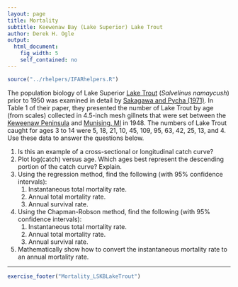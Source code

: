 ```yaml
---
layout: page
title: Mortality
subtitle: Keewenaw Bay (Lake Superior) Lake Trout
author: Derek H. Ogle
output: 
  html_document: 
    fig_width: 5
    self_contained: no
---
```


```r
source("../rhelpers/IFARhelpers.R")
```

The population biology of Lake Superior [Lake Trout](https://en.wikipedia.org/wiki/Lake_trout) (*Salvelinus namaycush*) prior to 1950 was examined in detail by [Sakagawa and Pycha (1971)](http://www.nrcresearchpress.com/doi/abs/10.1139/f71-011?journalCode=jfrbc).  In Table 1 of their paper, they presented the number of Lake Trout by age (from scales) collected in 4.5-inch mesh gillnets that were set between the [Keweenaw Peninsula](https://en.wikipedia.org/wiki/Keweenaw_Peninsula) and [Munising, MI](https://en.wikipedia.org/wiki/Munising,_Michigan) in 1948. The numbers of Lake Trout caught for ages 3 to 14 were 5, 18, 21, 10, 45, 109, 95, 63, 42, 25, 13, and 4. Use these data to answer the questions below. 

1. Is this an example of a cross-sectional or longitudinal catch curve?
1. Plot log(catch) versus age.  Which ages best represent the descending portion of the catch curve?  Explain.
1. Using the regression method, find the following (with 95% confidence intervals):
    1. Instantaneous total mortality rate.
    1. Annual total mortality rate.
    1. Annual survival rate.
1. Using the Chapman-Robson method, find the following (with 95% confidence intervals):
    1. Instantaneous total mortality rate.
    1. Annual total mortality rate.
    1. Annual survival rate.
1. Mathematically show how to convert the instantaneous mortality rate to an annual mortality rate.

---
```r
exercise_footer("Mortality_LSKBLakeTrout")
```
